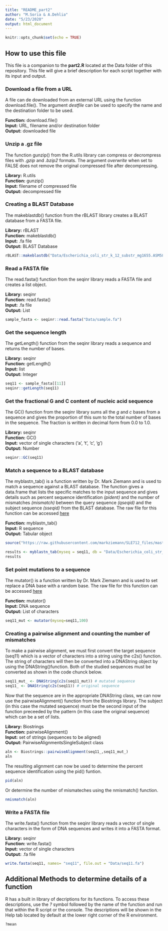 ```yaml
---
title: "README_part2"
author: "M.Soria & A.Dehlia"
date: "5/23/2020"
output: html_document
---
```


```r
knitr::opts_chunk$set(echo = TRUE)
```

## How to use this file

This file is a companion to the **part2.R** located at the Data folder of this repository. This file will give a brief description for each script together with its input and output.


### Download a file from a URL 
A file can de downloaded from an external URL using the function download.file(). The argument *destfile* can be used to specify the name and the destination folder to be used. 


**Function:** download.file()<br />
**Input:** URL, filename and/or destination folder <br />
**Output:** downloaded file


### Unzip a .gz file 
The function gunzip() from the R.utils library can compress or decrompress files with *.gzip* and *.bzip2* formats. The argument *overwrite* when set to FALSE does not remove the original compressed file after decompressing.


**Library:** R.utils<br />
**Function:** gunzip()<br />
**Input:** filename of compressed file<br />
**Output:** decompressed file


### Creating a BLAST Database 
The makeblastdb() function from the rBLAST library creates a BLAST database from a FASTA file.


**Library:** rBLAST<br />
**Function:** makeblastdb()<br />
**Input:** .fa file <br />
**Output:** BLAST Database

```r
rBLAST::makeblastdb("Data/Escherichia_coli_str_k_12_substr_mg1655.ASM584v2.cds.all.fa",dbtype="nucl", "-parse_seqids")
```


### Read a FASTA file 
The read.fasta() function from the seqinr library reads a FASTA file and creates a list object.


**Library:** seqinr<br />
**Function:** read.fasta()<br />
**Input:** .fa file <br />
**Output:** List

```r
sample_fasta <- seqinr::read.fasta("Data/sample.fa")
```


### Get the sequence length 
The getLength() function from the seqinr library reads a sequence and returns the number of bases.


**Library:** seqinr<br />
**Function:** getLength()<br />
**Input:** list <br />
**Output:** Integer

```r
seq11 <- sample_fasta[[11]]
seqinr::getLength(seq11)
```


### Get the fractional G and C content of nucleic acid sequence 
The GC() function from the seqinr library sums all the *g* and *c* bases from a sequence and gives the proportion of this sum to the total number of bases in the sequence. The fraction is written in decimal form from 0.0 to 1.0.


**Library:** seqinr<br />
**Function:** GC()<br />
**Input:** vector of single characters ('a', 't', 'c', 'g') <br />
**Output:** Number

```r
seqinr::GC(seq11)
```


### Match a sequence to a BLAST database 
The myblastn_tab() is a function written by Dr. Mark Ziemann and is used to match a sequence against a BLAST database. The function gives a data.frame that lists the specific matches to the input sequence and gives details such as percent sequence identification *(pident)* and the number of mismatches *(mismatch)* between the query sequence *(qseqid)* and the subject sequence *(sseqid)* from the BLAST database. The raw file for this function can be accessed [here](https://raw.githubusercontent.com/markziemann/SLE712_files/master/bioinfo_asst3_part2_files/mutblast_functions.R) 


**Function:** myblastn_tab()<br />
**Input:** R sequence <br />
**Output:** Tabular object

```r
source("https://raw.githubusercontent.com/markziemann/SLE712_files/master/bioinfo_asst3_part2_files/mutblast_functions.R")

results <- myblastn_tab(myseq = seq11, db = "Data/Escherichia_coli_str_k_12_substr_mg1655.ASM584v2.cds.all.fa")
results
```


### Set point mutations to a sequence 
The mutator() is a function written by Dr. Mark Ziemann and is used to set replace a DNA base with a random base. The raw file for this function can be accessed [here](https://raw.githubusercontent.com/markziemann/SLE712_files/master/bioinfo_asst3_part2_files/mutblast_functions.R) 


**Function:** mutator()<br />
**Input:** DNA sequence <br />
**Output:** List of characters

```r
seq11_mut <- mutator(myseq=seq11,100)
```


### Creating a pairwise alignment and counting the number of mismatches
To make a pairwise alignment, we must first convert the target sequence (seq11) which is a vector of characters into a string using the c2s() function. The string of characters will then be converted into a DNAString object by using the DNAString()function. Both of the studied sequences must be converted as shown in the code chunck below. 


```r
seq11_mut_ <- DNAString(c2s(seq11_mut)) # mutated sequence
seq11_ <- DNAString(c2s(seq11)) # original sequence
```

Now that the sequence are in the appropriate DNAString class, we can now use the pairwiseAlignment() function from the Biostrings library. The subject (in this case the mutated sequence) must be the second input of the function preceeded by the pattern (in this case the original sequence) which can be a set of lists.

**Library:** Biostrings<br />
**Function:** pairwiseAlignment()<br />
**Input:** set of strings (sequences to be aligned) <br />
**Output:** PairwiseAlignmentsSingleSubject class 

```r
aln <- Biostrings::pairwiseAlignment(seq11_,seq11_mut_)
aln
```

The resulting alignment can now be used to determine the percent sequence identification using the pid() funtion. 

```r
pid(aln)
```

Or determine the number of mismateches using the nmismatch() function.

```r
nmismatch(aln)
```


### Write a FASTA file 
The write.fasta() function from the seqinr library reads a vector of single characters in the form of DNA sequences and writes it into a FASTA format.


**Library:** seqinr<br />
**Function:** write.fasta()<br />
**Input:** vector of single characters <br />
**Output:** .fa file

```r
write.fasta(seq11, names= "seq11", file.out = "Data/seq11.fa")
```


## Additional Methods to determine details of a function
R has a built in library of decriptions for its functions. To access these descriptions, use the *?* symbol followed by the name of the function and run that within the R script or the console. The descriptions will be shown in the Help tab located by default at the lower right corner of the R environment.

```r
?mean 
```